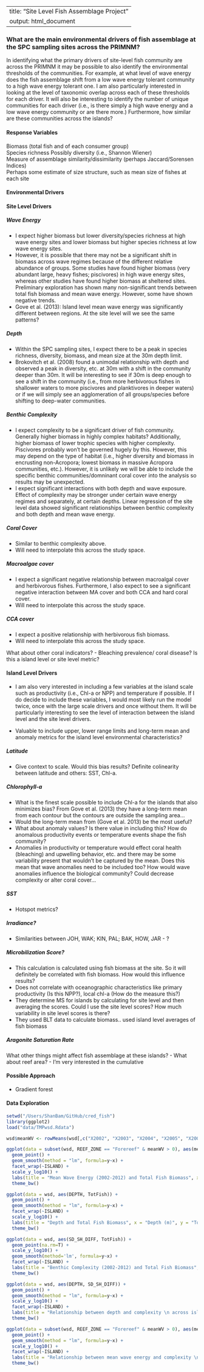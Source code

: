 
---
title: "Site Level Fish Assemblage Project"
output: html_document
---

### What are the main environmental drivers of fish assemblage at the SPC sampling sites across the PRIMNM? 

In identifying what the primary drivers of site-level fish community are across the PRIMNM it may be possible to also identify the environmental thresholds of the communities. For example, at what level of wave energy does the fish assemblage shift from a low wave energy tolerant community to a high wave energy tolerant one. I am also particularly interested in looking at the level of taxonomic overlap across each of these thresholds for each driver. It will also be interesting to identify the number of unique communities for each driver (i.e., is there simply a high wave energy and a low wave energy community or are there more.) Furthermore, how similar are these communities across the islands? 

#### Response Variables
Biomass (total fish and of each consumer group)  
Species richness
Possibly diversity (i.e., Shannon Wiener)  
Measure of assemblage similarity/dissimilarity (perhaps Jaccard/Sorensen Indices)  
Perhaps some estimate of size structure, such as mean size of fishes at each site  

#### **Environmental Drivers**  
#### Site Level Drivers    
##### Wave Energy

-	I expect higher biomass but lower diversity/species richness at high wave energy sites and lower biomass but higher species richness at low wave energy sites.  
- However, it is possible that there may not be a significant shift in biomass across wave regimes because of the different relative abundance of groups. Some studies have found higher biomass (very abundant large, heavy fishes; piscivores) in high wave energy sites, whereas other studies have found higher biomass at sheltered sites. Preliminary exploration has shown many non-significant trends between total fish biomass and mean wave energy. However, some have shown negative trends.  
- Gove et al. (2013): Island level mean wave energy was significantly different between regions. At the site level will we see the same patterns? 


##### Depth  
- Within the SPC sampling sites, I expect there to be a peak in species richness, diversity, biomass, and mean size at the 30m depth limit.  
- Brokovitch et al. (2008) found a unimodal relationship with depth and observed a peak in diversity, etc. at 30m with a shift in the community deeper than 30m. It will be interesting to see if 30m is deep enough to see a shift in the community (i.e., from more herbivorous fishes in shallower waters to more piscivores and planktivores in deeper waters) or if we will simply see an agglomeration of all groups/species before shifting to deep-water communities. 


##### Benthic Complexity  
-	I expect complexity to be a significant driver of fish community. Generally higher biomass in highly complex habitats? Additionally, higher biomass of lower trophic species with higher complexity. Piscivores probably won’t be governed hugely by this. However, this may depend on the type of habitat (i.e., higher diversity and biomass in encrusting non-Acropora; lowest biomass in massive Acropora communities, etc.). However, it is unlikely we will be able to include the specific benthic communities/domninant coral cover into the analysis so results may be unexpected.  
-	I expect significant interactions with both depth and wave exposure. Effect of complexity may be stronger under certain wave energy regimes and separately, at certain depths. Linear regression of the site level data showed significant relationships between benthic complexity and both depth and mean wave energy.  


##### Coral Cover  
- Similar to benthic complexity above.  
- Will need to interpolate this across the study space.

##### Macroalgae cover  
-	I expect a significant negative relationship between macroalgal cover and herbivorous fishes. Furthermore, I also expect to see a significant negative interaction between MA cover and both CCA and hard coral cover. 
- Will need to interpolate this across the study space.

##### CCA cover  
-	I expect a positive relationship with herbivorous fish biomass.  
- Will need to interpolate this across the study space.

What about other coral indicators?
- Bleaching prevalence/ coral disease? Is this a island level or site level metric? 


#### Island Level Drivers  
-	I am also very interested in including a few variables at the island scale such as productivity (i.e., Chl-a or NPP) and temperature if possible. If I do decide to include these variables, I would most likely run the model twice, once with the large scale drivers and once without them. It will be particularly interesting to see the level of interaction between the island level and the site level drivers.   

- Valuable to include upper, lower range limits and long-term mean and anomaly metrics for the island level environmental characteristics?


##### Latitude
- Give context to scale. Would this bias results? Definite colinearity between latitude and others: SST, Chl-a. 

##### Chlorophyll-a
- What is the finest scale possible to include Chl-a for the islands that also minimizes bias? 
From Gove et al. (2013) they have a long-term mean from each contour but the contours are outside the sampling area... 
- Would the long-term mean from (Gove et al. 2013) be the most useful? 
- What about anomaly values? Is there value in including this? How do anomalous productivity events or temperature events shape the fish community? 
- Anomalies in productivity or temperature would effect coral health (bleaching) and upwelling behavior, etc. and there may be some variability present that wouldn't be captured by the mean. Does this mean that wave anomalies need to be included too? How would wave anomalies influence the biological community? Could decrease complexity or alter coral cover... 

##### SST
- Hotspot metrics? 

##### Irradiance? 
- Similarities between JOH, WAK; KIN, PAL; BAK, HOW, JAR - ? 

##### Microbilization Score?
- This calculation is calculated using fish biomass at the site. So it will definitely be correlated with fish biomass. How would this influence results? 
- Does not correlate with oceanographic characteristics like primary productivity (Is this NPP?), local chl-a (How do the measure this?)
- They determine MS for islands by calculating for site level and then averaging the scores. Could I use the site level scores? How much variability in site level scores is there? 
- They used BLT data to calculate biomass.. used island level averages of fish biomass 

##### Aragonite Saturation Rate 

What other things might affect fish assemblage at these islands? 
- What about reef area? 
- I'm very interested in the cumulative 


####  Possible Approach  
-	Gradient forest 


#### Data Exploration  
```r
setwd("/Users/ShanBam/GitHub/cred_fish")
library(ggplot2)
load("data/TMPwsd.Rdata")

wsd$meanWV <- rowMeans(wsd[,c("X2002", "X2003", "X2004", "X2005", "X2006", "X2007", "X2008", "X2009", "X2010", "X2011", "X2012")], na.rm=TRUE)

ggplot(data = subset(wsd, REEF_ZONE == "Forereef" & meanWV > 0), aes(meanWV, TotFish)) + 
  geom_point() +
  geom_smooth(method = "lm", formula=y~x) +
  facet_wrap(~ISLAND) +
  scale_y_log10() +
  labs(title = "Mean Wave Energy (2002-2012) and Total Fish Biomass", x = "Mean Wave Energy (2002-2012)", y = "Total Fish Biomass (g/m2)") + 
  theme_bw()

ggplot(data = wsd, aes(DEPTH, TotFish)) + 
  geom_point() +
  geom_smooth(method = "lm", formula=y~x) +
  facet_wrap(~ISLAND) +
  scale_y_log10() +
  labs(title = "Depth and Total Fish Biomass", x = "Depth (m)", y = "Total Fish Biomass (g/m2)") +
  theme_bw()

ggplot(data = wsd, aes(SD_SH_DIFF, TotFish)) + 
  geom_point(na.rm=T) +
  scale_y_log10() +
  geom_smooth(method='lm', formula=y~x) +
  facet_wrap(~ISLAND) +
  labs(title = "Benthic Complexity (2002-2012) and Total Fish Biomass", x = "Benthic Complexity", y = "Total Fish Biomass (g/m2)") +
  theme_bw()

ggplot(data = wsd, aes(DEPTH, SD_SH_DIFF)) + 
  geom_point() +
  geom_smooth(method = "lm", formula=y~x) + 
  scale_y_log10() +
  facet_wrap(~ISLAND) +
  labs(title = "Relationship between depth and complexity \n across islands (p<0.001)", x = "Depth (m)", y = "Benthic Complexity") +
  theme_bw()

ggplot(data = subset(wsd, REEF_ZONE == "Forereef" & meanWV > 0), aes(meanWV, SD_SH_DIFF)) + 
  geom_point() +
  geom_smooth(method = "lm", formula=y~x) + 
  scale_y_log10() + 
  facet_wrap(~ISLAND) +
  labs(title = "Relationship between mean wave energy and complexity \n across islands (p<0.001)", x = "Mean Wave Energy (2002-2012)", y = "Benthic Complexity") +
  theme_bw()
```


